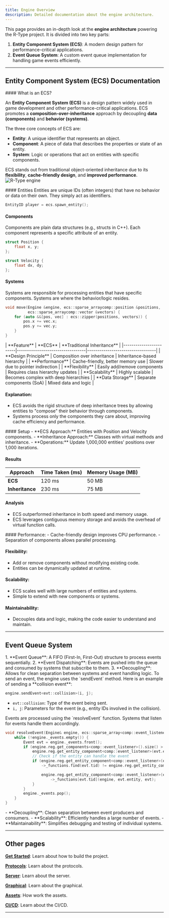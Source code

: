 ```yaml
---
title: Engine Overview
description: Detailed documentation about the engine architecture.
---
```


This page provides an in-depth look at the **engine architecture** powering the R-Type project. It is divided into two key parts:
1. **Entity Component System (ECS)**: A modern design pattern for performance-critical applications.
2. **Event Queue System**: A custom event queue implementation for handling game events efficiently.

---

<AccordionGroup>

## Entity Component System (ECS) Documentation

<Accordion title="1. Introduction">
#### What is an ECS?  

An **Entity Component System (ECS)** is a design pattern widely used in game development and other performance-critical applications. ECS promotes a **composition-over-inheritance** approach by decoupling **data (components)** and **behavior (systems)**.

The three core concepts of ECS are:

- **Entity**: A unique identifier that represents an object.
- **Component**: A piece of data that describes the properties or state of an entity.
- **System**: Logic or operations that act on entities with specific components.

ECS stands out from traditional object-oriented inheritance due to its **flexibility**, **cache-friendly design**, and **improved performance**.
![R-Type engine](./images/engine.drawio.png "display")
</Accordion>

<Accordion title="2. ECS Architecture">
#### Entities  
Entities are unique IDs (often integers) that have no behavior or data on their own. They simply act as identifiers.

```cpp
EntityID player = ecs.spawn_entity();
```

#### Components
Components are plain data structures (e.g., structs in C++). Each component represents a specific attribute of an entity.

```cpp
struct Position {
    float x, y;
};

struct Velocity {
    float dx, dy;
};
```

#### Systems
Systems are responsible for processing entities that have specific components. Systems are where the behavior/logic resides.

```cpp
void move(Engine &engine, ecs::sparse_arraycomp::position &positions,
          ecs::sparse_arraycomp::vector &vectors) {
    for (auto &&[pos, vec] : ecs::zipper(positions, vectors)) {
        pos.x += vec.x;
        pos.y += vec.y;
    }
}
```
</Accordion>

<Accordion title="3. ECS vs Traditional Inheritance">
| **Feature**           | **ECS**                          | **Traditional Inheritance**       |
|------------------------|----------------------------------|----------------------------------|
| **Design Principle**   | Composition over inheritance    | Inheritance-based hierarchy      |
| **Performance**        | Cache-friendly, better memory use | Slower due to pointer indirection |
| **Flexibility**        | Easily add/remove components    | Requires class hierarchy updates |
| **Scalability**        | Highly scalable                 | Becomes complex with deep hierarchies |
| **Data Storage**       | Separate components (SoA)       | Mixed data and logic             |

#### Explanation:
- ECS avoids the rigid structure of deep inheritance trees by allowing entities to "compose" their behavior through components.
- Systems process only the components they care about, improving cache efficiency and performance.
</Accordion>

<Accordion title="4. Benchmark: ECS vs Inheritance">
#### Setup
- **ECS Approach:** Entities with Position and Velocity components.
- **Inheritance Approach:** Classes with virtual methods and inheritance.
- **Operations:** Update 1,000,000 entities' positions over 1,000 iterations.

#### Results
| **Approach**    | **Time Taken (ms)** | **Memory Usage (MB)** |
|------------------|---------------------|-----------------------|
| **ECS**         | 120 ms              | 50 MB                |
| **Inheritance** | 230 ms              | 75 MB                |

#### Analysis
- ECS outperformed inheritance in both speed and memory usage.
- ECS leverages contiguous memory storage and avoids the overhead of virtual function calls.
</Accordion>

<Accordion title="5. Advantages of ECS">
#### Performance:
- Cache-friendly design improves CPU performance.
- Separation of components allows parallel processing.

#### Flexibility:
- Add or remove components without modifying existing code.
- Entities can be dynamically updated at runtime.

#### Scalability:
- ECS scales well with large numbers of entities and systems.
- Simple to extend with new components or systems.

#### Maintainability:
- Decouples data and logic, making the code easier to understand and maintain.
</Accordion>

</AccordionGroup>

---

<AccordionGroup>

## Event Queue System

<Accordion title="Key Features">
1. **Event Queue**: A FIFO (First-In, First-Out) structure to process events sequentially.
2. **Event Dispatching**: Events are pushed into the queue and consumed by systems that subscribe to them.
3. **Decoupling**: Allows for clean separation between systems and event handling logic.
</Accordion>

<Accordion title="Sending an Event">
To send an event, the engine uses the `sendEvent` method. Here is an example of sending a **collision event**:

```cpp
engine.sendEvent<evt::collision>(i, j);
```
- `evt::collision`: Type of the event being sent.
- `i, j`: Parameters for the event (e.g., entity IDs involved in the collision).
</Accordion>

<Accordion title="Handling an Event">
Events are processed using the `resolveEvent` function. Systems that listen for events handle them accordingly.

```cpp
void resolveEvent(Engine& engine, ecs::sparse_array<comp::event_listener>& evtls) {
    while (!engine._events.empty()) {
        Event evt = engine._events.front();
        if (engine.reg.get_components<comp::event_listener>().size() > evt.entity &&
            engine.reg.get_entity_component<comp::event_listener>(evt.entity)) {
            // Check if the entity can handle the event
            if (engine.reg.get_entity_component<comp::event_listener>(evt.entity)
                ->_functions.find(evt.tid) != engine.reg.get_entity_component<comp::event_listener>(evt.entity)->_functions.end()) {

                engine.reg.get_entity_component<comp::event_listener>(evt.entity)
                    ->_functions[evt.tid](engine, evt.entity, evt);
            }
        }
        engine._events.pop();
    }
}
```
</Accordion>

<Accordion title="Benefits">
- **Decoupling**: Clean separation between event producers and consumers.
- **Scalability**: Efficiently handles a large number of events.
- **Maintainability**: Simplifies debugging and testing of individual systems.
</Accordion>

</AccordionGroup>

---

## Other pages

**[Get Started](./getting-started)**: Learn about how to build the project.

**[Protocols](./protocols)**: Learn about the protocols.

**[Server](./server)**: Learn about the server.

**[Graphical](./graphical)**: Learn about the graphical.

**[Assets](./assets)**: How work the assets.

**[CI/CD](./cicd)**: Learn about the CI/CD.

---